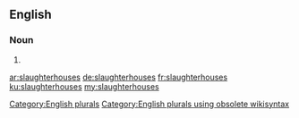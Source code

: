 ==English==

===Noun===
{{head|en}}

# {{plural of|slaughterhouse}}

[[Category:English plurals]][[Category:English plurals using obsolete wikisyntax]]

[[ar:slaughterhouses]]
[[de:slaughterhouses]]
[[fr:slaughterhouses]]
[[ku:slaughterhouses]]
[[my:slaughterhouses]]